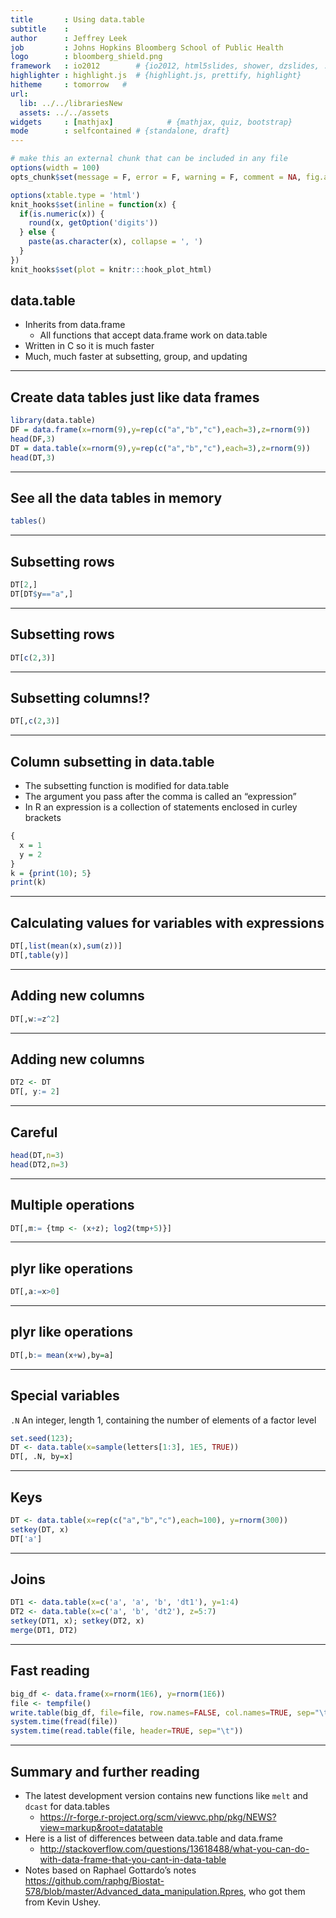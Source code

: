 ```yaml
---
title       : Using data.table
subtitle    : 
author      : Jeffrey Leek 
job         : Johns Hopkins Bloomberg School of Public Health
logo        : bloomberg_shield.png
framework   : io2012        # {io2012, html5slides, shower, dzslides, ...}
highlighter : highlight.js  # {highlight.js, prettify, highlight}
hitheme     : tomorrow   # 
url:
  lib: ../../librariesNew
  assets: ../../assets
widgets     : [mathjax]            # {mathjax, quiz, bootstrap}
mode        : selfcontained # {standalone, draft}
---
```



```r
# make this an external chunk that can be included in any file
options(width = 100)
opts_chunk$set(message = F, error = F, warning = F, comment = NA, fig.align = 'center', dpi = 100, tidy = F, cache.path = '.cache/', fig.path = 'fig/', cache=FALSE)

options(xtable.type = 'html')
knit_hooks$set(inline = function(x) {
  if(is.numeric(x)) {
    round(x, getOption('digits'))
  } else {
    paste(as.character(x), collapse = ', ')
  }
})
knit_hooks$set(plot = knitr:::hook_plot_html)
```

## data.table

* Inherits from data.frame
  * All functions that accept data.frame work on data.table
* Written in C so it is much faster
* Much, much faster at subsetting, group, and updating
 

---

## Create data tables just like data frames

```r
library(data.table)
DF = data.frame(x=rnorm(9),y=rep(c("a","b","c"),each=3),z=rnorm(9))
head(DF,3)
DT = data.table(x=rnorm(9),y=rep(c("a","b","c"),each=3),z=rnorm(9))
head(DT,3)
```

---

## See all the data tables in memory

```r
tables()
```

---

## Subsetting rows

```r
DT[2,]
DT[DT$y=="a",]
```

---

## Subsetting rows

```r
DT[c(2,3)]
```


---

## Subsetting columns!?

```r
DT[,c(2,3)]
```

---

## Column subsetting in data.table

* The subsetting function is modified for data.table
* The argument you pass after the comma is called an "expression"
* In R an expression is a collection of statements enclosed in curley brackets 
```r
{
  x = 1
  y = 2
}
k = {print(10); 5}
print(k)
```

---

## Calculating values for variables with expressions

```r
DT[,list(mean(x),sum(z))]
DT[,table(y)]
```

---

## Adding new columns

```r
DT[,w:=z^2]
```


---

## Adding new columns

```r
DT2 <- DT
DT[, y:= 2]
```

---

## Careful

```r
head(DT,n=3)
head(DT2,n=3)
```


---

## Multiple operations

```r
DT[,m:= {tmp <- (x+z); log2(tmp+5)}]
```

---

## plyr like operations

```r
DT[,a:=x>0]
```


---

## plyr like operations

```r
DT[,b:= mean(x+w),by=a]
```


---

## Special variables

`.N` An integer, length 1, containing the number of elements of a factor level 

```r
set.seed(123);
DT <- data.table(x=sample(letters[1:3], 1E5, TRUE))
DT[, .N, by=x]
```

---

## Keys

```r
DT <- data.table(x=rep(c("a","b","c"),each=100), y=rnorm(300))
setkey(DT, x)
DT['a']
```

---

## Joins

```r
DT1 <- data.table(x=c('a', 'a', 'b', 'dt1'), y=1:4)
DT2 <- data.table(x=c('a', 'b', 'dt2'), z=5:7)
setkey(DT1, x); setkey(DT2, x)
merge(DT1, DT2)
```



---

## Fast reading

```r
big_df <- data.frame(x=rnorm(1E6), y=rnorm(1E6))
file <- tempfile()
write.table(big_df, file=file, row.names=FALSE, col.names=TRUE, sep="\t", quote=FALSE)
system.time(fread(file))
system.time(read.table(file, header=TRUE, sep="\t"))
```




---

## Summary and further reading

* The latest development version contains new functions like `melt` and `dcast` for data.tables 
  * [https://r-forge.r-project.org/scm/viewvc.php/pkg/NEWS?view=markup&root=datatable](https://r-forge.r-project.org/scm/viewvc.php/pkg/NEWS?view=markup&root=datatable)
* Here is a list of differences between data.table and data.frame
  * [http://stackoverflow.com/questions/13618488/what-you-can-do-with-data-frame-that-you-cant-in-data-table](http://stackoverflow.com/questions/13618488/what-you-can-do-with-data-frame-that-you-cant-in-data-table)
* Notes based on Raphael Gottardo's notes [https://github.com/raphg/Biostat-578/blob/master/Advanced_data_manipulation.Rpres](https://github.com/raphg/Biostat-578/blob/master/Advanced_data_manipulation.Rpres), who got them from Kevin Ushey.
